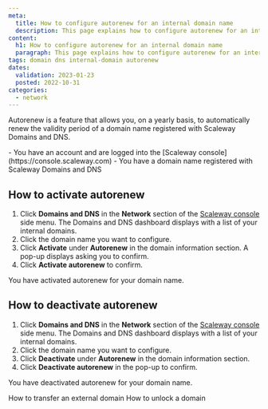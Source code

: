 ```yaml
---
meta:
  title: How to configure autorenew for an internal domain name
  description: This page explains how to configure autorenew for an internal domain name with Scaleway Domains and DNS.
content:
  h1: How to configure autorenew for an internal domain name
  paragraph: This page explains how to configure autorenew for an internal domain name with Scaleway Domains and DNS.
tags: domain dns internal-domain autorenew
dates:
  validation: 2023-01-23
  posted: 2022-10-31
categories:
  - network
---
```


Autorenew is a feature that allows you, on a yearly basis, to automatically renew the validity period of a domain name registered with Scaleway Domains and DNS.

<Macro id="iam-requirements" />
 
<Message type="requirement">
  - You have an account and are logged into the [Scaleway console](https://console.scaleway.com)
  - You have a domain name registered with Scaleway Domains and DNS
</Message>

## How to activate autorenew

1. Click **Domains and DNS** in the **Network** section of the [Scaleway console](https://console.scaleway.com) side menu. The Domains and DNS dashboard displays with a list of your internal domains.
2. Click the domain name you want to configure.
3. Click **Activate** under **Autorenew** in the domain information section. A pop-up displays asking you to confirm.
    <Lightbox src="scaleway-domain-autorenew.webp" alt="" />
4. Click **Activate autorenew** to confirm.

You have activated autorenew for your domain name.

## How to deactivate autorenew

1. Click **Domains and DNS** in the **Network** section of the [Scaleway console](https://console.scaleway.com) side menu. The Domains and DNS dashboard displays with a list of your internal domains.
2. Click the domain name you want to configure.
3. Click **Deactivate** under **Autorenew** in the domain information section.
4. Click **Deactivate autorenew** in the pop-up to confirm.

You have deactivated autorenew for your domain name.

 
<Navigation title="See Also">
  <PreviousButton to="/network/domains-and-dns/how-to/transfer-external-domain/">How to transfer an external domain</PreviousButton>
  <NextButton to="/network/domains-and-dns/how-to/unlock-internal-domain/">How to unlock a domain</NextButton>
</Navigation>